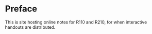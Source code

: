 # Preface {.unnumbered}

This is site hosting online notes for R110 and R210, for when interactive handouts are distributed.
